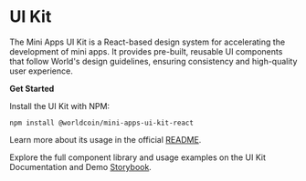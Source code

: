 
# UI Kit

The Mini Apps UI Kit is a React-based design system for accelerating the development of mini apps.
It provides pre-built, reusable UI components that follow World's design guidelines, ensuring consistency and high-quality user experience.

**Get Started**

Install the UI Kit with NPM:

```
npm install @worldcoin/mini-apps-ui-kit-react
```

Learn more about its usage in the official [README](https://www.npmjs.com/package/@worldcoin/mini-apps-ui-kit-react?activeTab=readme).

Explore the full component library and usage examples on the UI Kit Documentation and Demo [Storybook](https://mini-apps-ui-kit.world.org).
